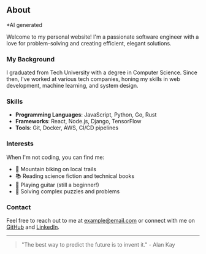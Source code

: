 ## About

\*AI generated

Welcome to my personal website! I'm a passionate software engineer with a love for problem-solving and creating efficient, elegant solutions.

### My Background

I graduated from Tech University with a degree in Computer Science. Since then, I've worked at various tech companies, honing my skills in web development, machine learning, and system design.

### Skills

- **Programming Languages**: JavaScript, Python, Go, Rust
- **Frameworks**: React, Node.js, Django, TensorFlow
- **Tools**: Git, Docker, AWS, CI/CD pipelines

### Interests

When I'm not coding, you can find me:

- 🚵 Mountain biking on local trails
- 📚 Reading science fiction and technical books
- 🎸 Playing guitar (still a beginner!)
- 🧩 Solving complex puzzles and problems

### Contact

Feel free to reach out to me at example@email.com or connect with me on [GitHub](https://github.com/johndoe) and [LinkedIn](https://linkedin.com/in/johndoe).

---

> "The best way to predict the future is to invent it." - Alan Kay

